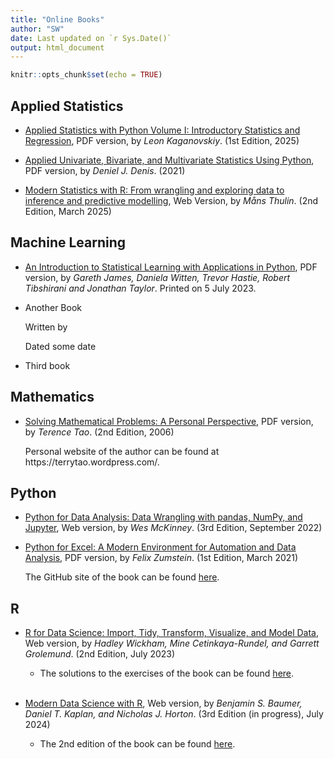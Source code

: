 ```yaml
---
title: "Online Books"
author: "SW"
date: Last updated on `r Sys.Date()`
output: html_document
---
```


```r
knitr::opts_chunk$set(echo = TRUE)
```

## Applied Statistics

* [Applied Statistics with Python Volume I: Introductory Statistics and Regression](https://stevenkhwun.github.io/Test/Books/Applied_Statistics/Kaganovskiy_Applied-Statistics-with-Python.pdf), PDF version, by _Leon Kaganovskiy_. (1st Edition, 2025)

* [Applied Univariate, Bivariate, and Multivariate Statistics Using Python](https://stevenkhwun.github.io/Test/Books/Applied_Statistics/Denis_Applied-Statistics-Using-Python.pdf), PDF version, by _Deniel J. Denis_. (2021)

* [Modern Statistics with R: From wrangling and exploring data to inference and predictive modelling](https://www.modernstatisticswithr.com/), Web Version, by _Måns Thulin_. (2nd Edition, March 2025)


## Machine Learning


* [An Introduction to Statistical Learning with Applications in Python](https://stevenkhwun.github.io/Test/Books/Machine_Learning/ISLP_website-compressed.pdf), PDF version, by _Gareth James, Daniela Witten, Trevor Hastie, Robert Tibshirani and Jonathan Taylor_. Printed on 5 July 2023.
* Another Book

  Written by
  
  Dated some date
* Third book
  
## Mathematics

* [Solving Mathematical Problems: A Personal Perspective](https://stevenkhwun.github.io/Test/Books/Mathematics/solving-mathematical-problems-terence-tao.pdf), PDF version, by _Terence Tao_. (2nd Edition, 2006)

  Personal website of the author can be found at https://terrytao.wordpress.com/.




## Python

* [Python for Data Analysis: Data Wrangling with pandas, NumPy, and Jupyter](https://wesmckinney.com/book/), Web version, by _Wes McKinney_. (3rd Edition, September 2022)

* [Python for Excel: A Modern Environment for Automation and Data Analysis](https://stevenkhwun.github.io/Test/Books/Python/Python-for-Excel.pdf), PDF version, by _Felix Zumstein_. (1st Edition, March 2021)
  
  The GitHub site of the book can be found [here](https://github.com/fzumstein/python-for-excel).
  

## R

* [R for Data Science: Import, Tidy, Transform, Visualize, and Model Data](https://r4ds.hadley.nz/), Web version, by _Hadley Wickham, Mine Cetinkaya-Rundel, and Garrett Grolemund_. (2nd Edition, July 2023)

  * The solutions to the exercises of the book can be found [here](https://mine-cetinkaya-rundel.github.io/r4ds-solutions/). 
<br>
<br>
* [Modern Data Science with R](https://mdsr-book.github.io/mdsr3e/), Web version, by _Benjamin S. Baumer, Daniel T. Kaplan, and Nicholas J. Horton_. (3rd Edition (in progress), July 2024)<br>
  * The 2nd edition of the book can be found [here](https://mdsr-book.github.io/mdsr2e/).